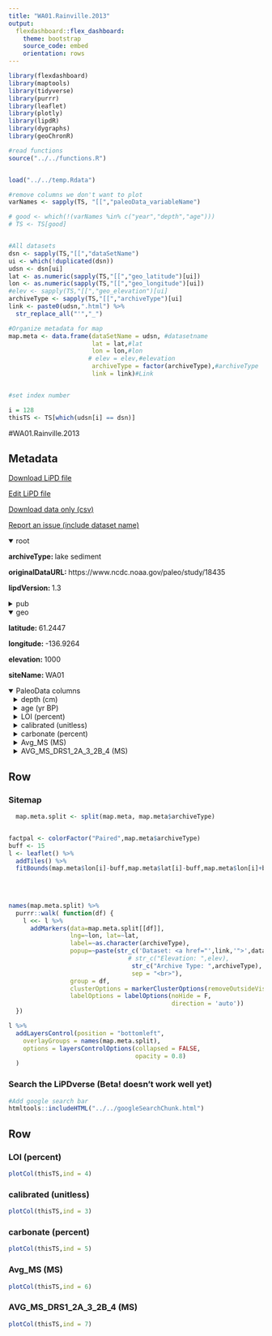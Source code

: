 ```yaml
---
title: "WA01.Rainville.2013"
output: 
  flexdashboard::flex_dashboard:
    theme: bootstrap
    source_code: embed
    orientation: rows
---
```


```r
library(flexdashboard)
library(maptools)
library(tidyverse)
library(purrr)
library(leaflet)
library(plotly)
library(lipdR)
library(dygraphs)
library(geoChronR)

#read functions
source("../../functions.R")


load("../../temp.Rdata")

#remove columns we don't want to plot
varNames <- sapply(TS, "[[","paleoData_variableName")

# good <- which(!(varNames %in% c("year","depth","age")))
# TS <- TS[good]


#All datasets
dsn <- sapply(TS,"[[","dataSetName")
ui <- which(!duplicated(dsn))
udsn <- dsn[ui]
lat <- as.numeric(sapply(TS,"[[","geo_latitude")[ui])
lon <- as.numeric(sapply(TS,"[[","geo_longitude")[ui])
#elev <- sapply(TS,"[[","geo_elevation")[ui]
archiveType <- sapply(TS,"[[","archiveType")[ui]
link <- paste0(udsn,".html") %>% 
  str_replace_all("'","_")

#Organize metadata for map
map.meta <- data.frame(dataSetName = udsn, #datasetname
                       lat = lat,#lat
                       lon = lon,#lon
                      # elev = elev,#elevation
                       archiveType = factor(archiveType),#archiveType
                       link = link)#Link


#set index number

i = 128
thisTS <- TS[which(udsn[i] == dsn)]
```
#WA01.Rainville.2013

Metadata {.sidebar}
-------------------------------------
[Download LiPD file](WA01.Rainville.2013.lpd)
            

[Edit LiPD file](http://lipd.net/playground?source=http://lipdverse.org/wNAm0_1_0/WA01.Rainville.2013.lpd)
            

[Download data only (csv)](WA01.Rainville.2013.csv)
            

[Report an issue (include dataset name)](https://github.com/nickmckay/LiPDverse/issues)

<details open style="margin-left: 0px">
<summary>root</summary>
<p style="margin-left: 0px"><strong>archiveType: </strong>lake sediment
<p style="margin-left: 0px"><strong>originalDataURL: </strong>https://www.ncdc.noaa.gov/paleo/study/18435
<p style="margin-left: 0px"><strong>lipdVersion: </strong>1.3
</details>
<details>
<summary>pub</summary>
<details style="margin-left: 10px">
<summary>pub1</summary>
<p style="margin-left: 10px"><strong>journal: </strong>Canadian Journal of Earth Sciences
<p style="margin-left: 10px"><strong>volume: </strong>50
<p style="margin-left: 10px"><strong>pages: </strong>397-405
<p style="margin-left: 10px"><strong>pubYear: </strong>NA
<p style="margin-left: 10px"><strong>title: </strong>Holocene environmental history of the Aishihik Region, Yukon, Canada
</details>
</details>
<details open style="margin-left: 0px">
<summary>geo</summary>
<p style="margin-left: 0px"><strong>latitude: </strong>61.2447
<p style="margin-left: 0px"><strong>longitude: </strong>-136.9264
<p style="margin-left: 0px"><strong>elevation: </strong>1000
<p style="margin-left: 0px"><strong>siteName: </strong>WA01
</details>
<details open>
<summary>PaleoData columns</summary>
<details style="margin-left: 10px">
<summary>depth (cm)</summary>
<p style="margin-left: 10px"><strong>TSid: </strong>WEBa79b90cf
<p style="margin-left: 10px"><strong>variableName: </strong>depth
<p style="margin-left: 10px"><strong>units: </strong>cm
<p style="margin-left: 10px"><strong>description: </strong>Composite depth
</details>
<details style="margin-left: 10px">
<summary>age (yr BP)</summary>
<p style="margin-left: 10px"><strong>TSid: </strong>WEB5b28dcc4
<p style="margin-left: 10px"><strong>variableName: </strong>age
<p style="margin-left: 10px"><strong>units: </strong>yr BP
</details>
<details style="margin-left: 10px">
<summary>LOI (percent)</summary>
<p style="margin-left: 10px"><strong>TSid: </strong>WEBc8473abd
<p style="margin-left: 10px"><strong>variableName: </strong>LOI
<p style="margin-left: 10px"><strong>units: </strong>percent
<p style="margin-left: 10px"><strong>useInGlobalTemperatureAnalysis: </strong>TRUE
<details>
<summary>interpretation</summary>
<details style="margin-left: 20px">
<summary>1</summary>
<p style="margin-left: 20px"><strong>direction: </strong>negative
<p style="margin-left: 20px"><strong>scope: </strong>climate
<p style="margin-left: 20px"><strong>seasonality: </strong>annual
<p style="margin-left: 20px"><strong>variable: </strong>M
<p style="margin-left: 20px"><strong>variableDetail: </strong>eff
</details>
</details>
</details>
<details style="margin-left: 10px">
<summary>calibrated (unitless)</summary>
<p style="margin-left: 10px"><strong>TSid: </strong>WEB65571594
<p style="margin-left: 10px"><strong>variableName: </strong>calibrated
<p style="margin-left: 10px"><strong>units: </strong>unitless
</details>
<details style="margin-left: 10px">
<summary>carbonate (percent)</summary>
<p style="margin-left: 10px"><strong>TSid: </strong>WEB97cf5f6e
<p style="margin-left: 10px"><strong>variableName: </strong>carbonate
<p style="margin-left: 10px"><strong>units: </strong>percent
</details>
<details style="margin-left: 10px">
<summary>Avg_MS (MS)</summary>
<p style="margin-left: 10px"><strong>TSid: </strong>WEB3fcd17d5
<p style="margin-left: 10px"><strong>variableName: </strong>Avg_MS
<p style="margin-left: 10px"><strong>units: </strong>MS
</details>
<details style="margin-left: 10px">
<summary>AVG_MS_DRS1_2A_3_2B_4 (MS)</summary>
<p style="margin-left: 10px"><strong>TSid: </strong>WEB2cbd975f
<p style="margin-left: 10px"><strong>variableName: </strong>AVG_MS_DRS1_2A_3_2B_4
<p style="margin-left: 10px"><strong>units: </strong>MS
</details>

Row {.tabset .tabset-fade}
-----------------------------------------------------------------------

### Sitemap

```r
  map.meta.split <- split(map.meta, map.meta$archiveType)


factpal <- colorFactor("Paired",map.meta$archiveType)
buff <- 15
l <- leaflet() %>% 
  addTiles() %>% 
  fitBounds(map.meta$lon[i]-buff,map.meta$lat[i]-buff,map.meta$lon[i]+buff,map.meta$lat[i]+buff)
  

  
  
names(map.meta.split) %>%
  purrr::walk( function(df) {
    l <<- l %>%
      addMarkers(data=map.meta.split[[df]],
                 lng=~lon, lat=~lat,
                 label=~as.character(archiveType),
                 popup=~paste(str_c('Dataset: <a href="',link,'">',dataSetName,'</a>'),
                                 # str_c("Elevation: ",elev),
                                  str_c("Archive Type: ",archiveType),
                                  sep = "<br>"),
                 group = df,
                 clusterOptions = markerClusterOptions(removeOutsideVisibleBounds = F),
                 labelOptions = labelOptions(noHide = F,
                                             direction = 'auto'))
  })

l %>%
  addLayersControl(position = "bottomleft",
    overlayGroups = names(map.meta.split),
    options = layersControlOptions(collapsed = FALSE,
                                   opacity = 0.8)
  )
```

### Search the LiPDverse (Beta! doesn't work well yet)
```r
#Add google search bar
htmltools::includeHTML("../../googleSearchChunk.html")
```


Row {.tabset .tabset-fade}
-----------------------------------------------------------------------

### LOI (percent)
```r
plotCol(thisTS,ind = 4)
```

### calibrated (unitless)
```r
plotCol(thisTS,ind = 3)
```

### carbonate (percent)
```r
plotCol(thisTS,ind = 5)
```

### Avg_MS (MS)
```r
plotCol(thisTS,ind = 6)
```

### AVG_MS_DRS1_2A_3_2B_4 (MS)
```r
plotCol(thisTS,ind = 7)
```
